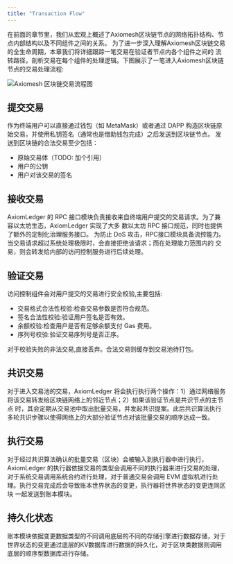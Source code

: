 ```yaml
---
title: "Transaction Flow"
---
```


在前面的章节里，我们从宏观上概述了Axiomesh区块链节点的网络拓扑结构、节点内部结构以及不同组件之间的关系。
为了进一步深入理解Axiomesh区块链交易的全生命周期，本章我们将详细跟踪一笔交易在验证者节点内各个组件之间的
流转路径，剖析交易在每个组件的处理逻辑。下图展示了一笔进入Axiomesh区块链节点的交易处理流程:

![Axiomesh 区块链交易流程图](../../images/system-design/axiomledger-tx-flow-cn.png)


## 提交交易

作为终端用户可以直接通过钱包（如 MetaMask）或者通过 DAPP 构造区块链原始交易，并使用私钥签名（通常也是借助钱包完成）之后发送到区块链节点。
发送到区块链的合法交易至少包括：
* 原始交易体（TODO: 加个引用）
* 用户的公钥
* 用户对该交易的签名

## 接收交易

AxiomLedger 的 RPC 接口模块负责接收来自终端用户提交的交易请求。为了兼容以太坊生态，AxiomLedger 实现了大多
数以太坊 RPC 接口规范，同时也提供了额外的定制化治理服务接口。
为防止 DoS 攻击，RPC接口模块具备流控能力。当交易请求超过系统处理极限时，会直接拒绝该请求；而在处理能力范围内的
交易，则会转发给内部的访问控制服务进行后续处理。


## 验证交易

访问控制组件会对用户提交的交易进行安全校验,主要包括:

- 交易格式合法性校验:检查交易参数是否符合规范。
- 签名合法性校验:验证用户签名是否有效。 
- 余额校验:检查用户是否有足够余额支付 Gas 费用。
- 序列号校验:验证交易序列号是否正序。

对于校验失败的非法交易,直接丢弃。合法交易则缓存到交易池待打包。


## 共识交易

对于进入交易池的交易，AxiomLedger 将会执行执行两个操作：1）通过网络服务将该交易转发给区块链网络上的邻近节点；2）如果该验证节点是共识节点的主节点
时，其会定期从交易池中取出批量交易，并发起共识提案。此后共识算法执行多轮共识步骤以使得网络上的大部分验证节点对该批量交易的顺序达成一致。

## 执行交易

对于经过共识算法确认的批量交易（区块）会被输入到执行器中进行执行，AxiomLedger 的执行器依据交易的类型会调用不同的执行器来进行交易的处理，
对于系统交易调用系统合约进行处理，对于普通交易会调用 EVM 虚拟机进行处理。执行交易完成后会导致账本世界状态的变更，执行器将世界状态的变更连同区块
一起发送到账本模块。


## 持久化状态

账本模块依据变更数据类型的不同调用底层的不同的存储引擎进行数据存储，对于世界状态的变更通过底层的KV数据库进行数据的持久化，对于区块类数据则调用
底层的顺序型数据库进行存储。
